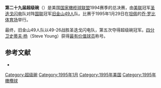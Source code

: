 {{noteTA
|1=zh-cn:超级碗; zh-tw:超級盃; zh-hk:超級碗;
}}
'''第二十九届超级碗'''（{{lang|en|Super Bowl XXIX}}）是美国[[国家橄榄球联盟|国家橄榄球联盟]]1994赛季的总决赛，由[[美国橄榄球联合会|美联]]冠军[[圣迭戈闪电|圣迭戈闪电]]队对阵[[国家橄榄球联合会|国联]]冠军[[旧金山49人|旧金山49人]]队。比赛于1995年1月29日在[[坦佩_(亚利桑那州)|坦佩]]的[[永明体育场|乔·罗比体育场]]举行。

最终，旧金山49人队以49-26战胜圣迭戈闪电队，第五次夺得超级碗冠军。[[四分卫|四分卫]][[史蒂夫·杨|史蒂夫·杨]]（Steve Young）获得[[超级碗最有价值球员|最有价值球员]]称号。

== 参考文献 ==
{{ReflistH}}
* {{cite web|url=http://www.nfl.com/superbowl/history/recap/sb{{lc:XXIX}}|title=Super Bowl XXIX|publisher=Official NFL web site}}{{Dead link|date=2018年6月 |bot=InternetArchiveBot |fix-attempted=no }}{{en}}
{{ReflistF}}

{{Super Bowl}}

[[Category:超级碗|Category:超级碗]]
[[Category:1995年1月|Category:1995年1月]]
[[Category:1995年美国|Category:1995年美国]]
[[Category:1995年橄欖球|Category:1995年橄欖球]]

{{American Football-stub}}